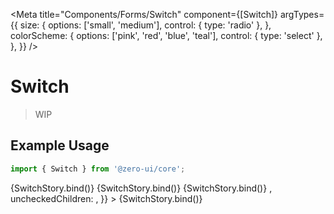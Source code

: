 
<Meta
  title="Components/Forms/Switch"
  component={[Switch]}
  argTypes={{
    size: {
      options: ['small', 'medium'],
      control: { type: 'radio' },
    },
    colorScheme: {
      options: ['pink', 'red', 'blue', 'teal'],
      control: { type: 'select' },
    },
  }}
/>


# Switch

> WIP

## Example Usage

```jsx
import { Switch } from '@zero-ui/core';
```

<Canvas columns={2} withSource="close">
  <Story
    name="Basic"
    args={{
      defaultValue: 'true',
      colorScheme: 'pink',
      size: 'medium',
      disabled: false,
      loading: false,
    }}
  >
    {SwitchStory.bind()}
  </Story>
  <Story
    name="Controlled"
    args={{
      colorScheme: 'pink',
      size: 'medium',
      value: false,
    }}
  >
    {SwitchStory.bind()}
  </Story>
  <Story
    name="With Text"
    args={{
      colorScheme: 'pink',
      size: 'medium',
      disabled: false,
      loading: false,
      checkedChildren: 'ON',
      uncheckedChildren: 'OFF',
    }}
  >
    {SwitchStory.bind()}
  </Story>
  <Story
    name="With Icon"
    args={{
      colorScheme: 'pink',
      size: 'medium',
      disabled: false,
      loading: false,
      checkedChildren: <CheckOutlined />,
      uncheckedChildren: <CloseOutlined />,
    }}
  >
    {SwitchStory.bind()}
  </Story>
</Canvas>

<ArgsTable of={Switch} />
